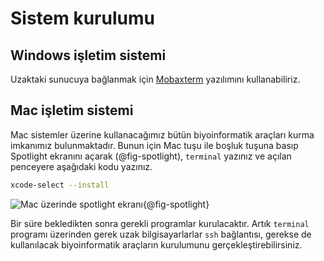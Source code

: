 # Sistem kurulumu


## Windows işletim sistemi

Uzaktaki sunucuya bağlanmak için [Mobaxterm](https://mobaxterm.mobatek.net/) yazılımını kullanabiliriz.


## Mac işletim sistemi

Mac sistemler üzerine kullanacağımız bütün biyoinformatik araçları kurma imkanımız bulunmaktadır. Bunun için Mac tuşu ile boşluk tuşuna basıp Spotlight ekranını açarak (@fig-spotlight),  `terminal` yazınız ve açılan penceyere aşağıdaki kodu yazınız.

```bash
xcode-select --install
```

![Mac üzerinde spotlight ekranı](https://mac.install.guide/assets/images/ruby/find-macos-terminal.png){@fig-spotlight}

Bir süre bekledikten sonra gerekli programlar kurulacaktır. Artık `terminal` programı üzerinden gerek uzak bilgisayarlarlar `ssh` bağlantısı, gerekse de kullanılacak biyoinformatik araçların kurulumunu gerçekleştirebilirsiniz.